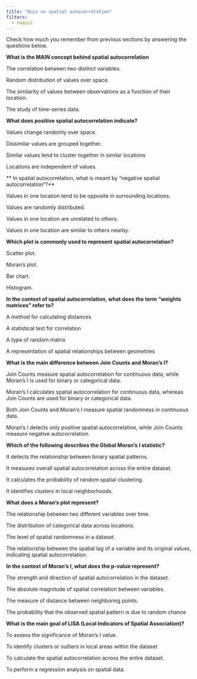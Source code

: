```yaml
---
title: "Quiz on spatial autocorrelation"
filters:
  - naquiz
---
```


Check how much you remember from previous sections by answering the questions below.

:::::{.question}
**What is the MAIN concept behind spatial autocorrelation**

::::{.choices}

:::{.choice}
The correlation between two distinct variables.
:::

:::{.choice}
Random distribution of values over space.
:::

:::{.choice .correct-choice}
The similarity of values between observations as a function of their location.
:::

:::{.choice}
The study of time-series data.
:::

::::
:::::

:::::{.question}
**What does positive spatial autocorrelation indicate?**

::::{.choices}

:::{.choice}
Values change randomly over space.
:::

:::{.choice}
Dissimilar values are grouped together.
:::

:::{.choice .correct-choice}
Similar values tend to cluster together in similar locations
:::

:::{.choice}
Locations are independent of values.
:::

::::
:::::

:::::{.question}
** In spatial autocorrelation, what is meant by "negative spatial autocorrelation"?**

::::{.choices}

:::{.choice .correct-choice}
Values in one location tend to be opposite in surrounding locations.
:::

:::{.choice}
Values are randomly distributed.
:::

:::{.choice}
Values in one location are unrelated to others.
:::

:::{.choice}
Values in one location are similar to others nearby.
:::

::::
:::::

:::::{.question}
**Which plot is commonly used to represent spatial autocorrelation?**

::::{.choices}

:::{.choice}
Scatter plot.
:::

:::{.choice .correct-choice}
Moran's plot.
:::

:::{.choice}
Bar chart.
:::

:::{.choice}
Histogram.
:::

::::
:::::

:::::{.question}
**In the context of spatial autocorrelation, what does the term "weights matrices" refer to?**

::::{.choices}

:::{.choice}
A method for calculating distances
:::

:::{.choice}
A statistical test for correlation
:::

:::{.choice}
A type of random matrix
:::

:::{.choice .correct-choice}
A representation of spatial relationships between geometries
:::

::::
:::::



:::::{.question}
**What is the main difference between Join Counts and Moran’s I?**

::::{.choices}

:::{.choice}
Join Counts measure spatial autocorrelation for continuous data, while Moran’s I is used for binary or categorical data.
:::

:::{.choice .correct-choice}
Moran’s I calculates spatial autocorrelation for continuous data, whereas Join Counts are used for binary or categorical data.
:::

:::{.choice}
Both Join Counts and Moran’s I measure spatial randomness in continuous data.
:::

:::{.choice}
Moran’s I detects only positive spatial autocorrelation, while Join Counts measure negative autocorrelation.
:::

::::
:::::

:::::{.question}
**Which of the following describes the Global Moran’s I statistic?**

::::{.choices}

:::{.choice}
It detects the relationship between binary spatial patterns.
:::

:::{.choice .correct-choice}
It measures overall spatial autocorrelation across the entire dataset.
:::

:::{.choice}
It calculates the probability of random spatial clustering.
:::

:::{.choice}
It identifies clusters in local neighborhoods.
:::

::::
:::::

:::::{.question}
**What does a Moran’s plot represent?**

::::{.choices}

:::{.choice}
The relationship between two different variables over time.
:::

:::{.choice}
The distribution of categorical data across locations.
:::

:::{.choice}
The level of spatial randomness in a dataset.
:::

:::{.choice .correct-choice}
The relationship between the spatial lag of a variable and its original values, indicating spatial autocorrelation.
:::

::::
:::::


:::::{.question}
**In the context of Moran’s I, what does the p-value represent?**

::::{.choices}

:::{.choice}
The strength and direction of spatial autocorrelation in the dataset.
:::

:::{.choice}
The absolute magnitude of spatial correlation between variables.
:::

:::{.choice}
The measure of distance between neighboring points.
:::

:::{.choice .correct-choice}
The probability that the observed spatial pattern is due to random chance
:::

::::
:::::

:::::{.question}
**What is the main goal of LISA (Local Indicators of Spatial Association)?**

::::{.choices}

:::{.choice}
To assess the significance of Moran's I value.
:::

:::{.choice .correct-choice}
To identify clusters or outliers in local areas within the dataset
:::

:::{.choice}
To calculate the spatial autocorrelation across the entire dataset.
:::

:::{.choice}
To perform a regression analysis on spatial data.
:::

::::
:::::